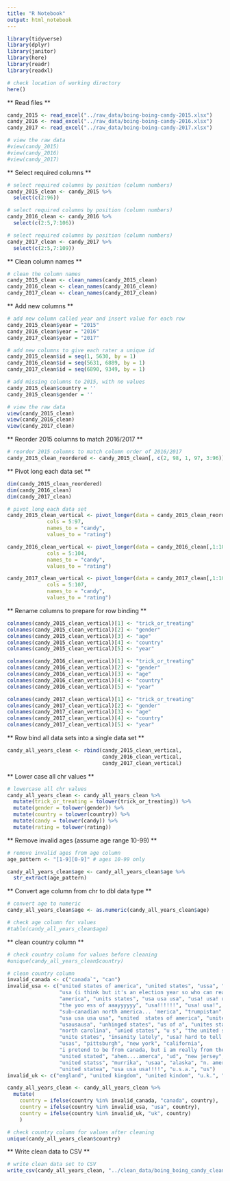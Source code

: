```yaml
---
title: "R Notebook"
output: html_notebook
---
```


```r
library(tidyverse)
library(dplyr)
library(janitor)
library(here)
library(readr)
library(readxl)
```

```r
# check location of working directory
here()
```

** Read files **

```r
candy_2015 <- read_excel("../raw_data/boing-boing-candy-2015.xlsx")
candy_2016 <- read_excel("../raw_data/boing-boing-candy-2016.xlsx")
candy_2017 <- read_excel("../raw_data/boing-boing-candy-2017.xlsx")
```

```r
# view the raw data
#view(candy_2015)
#view(candy_2016)
#view(candy_2017)
```

** Select required columns **

```r
# select required columns by position (column numbers)
candy_2015_clean <- candy_2015 %>%
  select(c(2:96))
```
```r
# select required columns by position (column numbers)
candy_2016_clean <- candy_2016 %>%
  select(c(2:5,7:106))
```
```r
# select required columns by position (column numbers)
candy_2017_clean <- candy_2017 %>%
  select(c(2:5,7:109))
```

** Clean column names **

```r
# clean the column names
candy_2015_clean <- clean_names(candy_2015_clean)
candy_2016_clean <- clean_names(candy_2016_clean)
candy_2017_clean <- clean_names(candy_2017_clean)
```

** Add new columns **

```r
# add new column called year and insert value for each row
candy_2015_clean$year = "2015"
candy_2016_clean$year = "2016"
candy_2017_clean$year = "2017"

# add new columns to give each rater a unique id
candy_2015_clean$id = seq(1, 5630, by = 1)
candy_2016_clean$id = seq(5631, 6889, by = 1)
candy_2017_clean$id = seq(6890, 9349, by = 1)

# add missing columns to 2015, with no values
candy_2015_clean$country = ''
candy_2015_clean$gender = ''
```

```r
# view the raw data
view(candy_2015_clean)
view(candy_2016_clean)
view(candy_2017_clean)
```


** Reorder 2015 columns to match 2016/2017 **

```r
# reorder 2015 columns to match column order of 2016/2017
candy_2015_clean_reordered <- candy_2015_clean[, c(2, 98, 1, 97, 3:96)]
```

** Pivot long each data set **

```r
dim(candy_2015_clean_reordered)
dim(candy_2016_clean)
dim(candy_2017_clean)
```

```r
# pivot_long each data set
candy_2015_clean_vertical <- pivot_longer(data = candy_2015_clean_reordered[,1:98],
             cols = 5:97,
             names_to = "candy",
             values_to = "rating")

candy_2016_clean_vertical <- pivot_longer(data = candy_2016_clean[,1:105],
             cols = 5:104,
             names_to = "candy",
             values_to = "rating")

candy_2017_clean_vertical <- pivot_longer(data = candy_2017_clean[,1:108],
             cols = 5:107,
             names_to = "candy",
             values_to = "rating")
```

** Rename columns to prepare for row binding **

```r
colnames(candy_2015_clean_vertical)[1] <- "trick_or_treating"
colnames(candy_2015_clean_vertical)[2] <- "gender"
colnames(candy_2015_clean_vertical)[3] <- "age"
colnames(candy_2015_clean_vertical)[4] <- "country"
colnames(candy_2015_clean_vertical)[5] <- "year"

colnames(candy_2016_clean_vertical)[1] <- "trick_or_treating"
colnames(candy_2016_clean_vertical)[2] <- "gender"
colnames(candy_2016_clean_vertical)[3] <- "age"
colnames(candy_2016_clean_vertical)[4] <- "country"
colnames(candy_2016_clean_vertical)[5] <- "year"

colnames(candy_2017_clean_vertical)[1] <- "trick_or_treating"
colnames(candy_2017_clean_vertical)[2] <- "gender"
colnames(candy_2017_clean_vertical)[3] <- "age"
colnames(candy_2017_clean_vertical)[4] <- "country"
colnames(candy_2017_clean_vertical)[5] <- "year"
```

** Row bind all data sets into a single data set **

```r
candy_all_years_clean <- rbind(candy_2015_clean_vertical,
                               candy_2016_clean_vertical,
                               candy_2017_clean_vertical)
```

** Lower case all chr values **

```r
# lowercase all chr values
candy_all_years_clean <- candy_all_years_clean %>%
  mutate(trick_or_treating = tolower(trick_or_treating)) %>%
  mutate(gender = tolower(gender)) %>%
  mutate(country = tolower(country)) %>%
  mutate(candy = tolower(candy)) %>%
  mutate(rating = tolower(rating))
```

** Remove invalid ages (assume age range 10-99) **

```r
# remove invalid ages from age column
age_pattern <- "[1-9][0-9]" # ages 10-99 only

candy_all_years_clean$age <- candy_all_years_clean$age %>%
  str_extract(age_pattern)
```

** Convert age column from chr to dbl data type **

```r
# convert age to numeric
candy_all_years_clean$age <- as.numeric(candy_all_years_clean$age)
```

```r
# check age column for values
#table(candy_all_years_clean$age)
```

** clean country column **

```r
# check country column for values before cleaning
#unique(candy_all_years_clean$country)
```

```r
# clean country column
invalid_canada <- c("canada`", "can")
invalid_usa <- c("united states of america", "united states", "ussa", "u.s.a", "murica", "usa!",
                 "usa (i think but it's an election year so who can really tell)", "u.s.",
                 "america", "units states", "usa usa usa", "usa! usa! usa!", "the best one - usa",
                 "the yoo ess of aaayyyyyy", "usa!!!!!!", "usa! usa!", "united sates",
                 "sub-canadian north america... 'merica", "trumpistan", "merica", "united stetes",
                 "usa usa usa usa", "united  states of america", "united state", "united staes",
                 "usausausa", "unhinged states", "us of a", "unites states", "the united states",
                 "north carolina", "unied states", "u s", "the united states of america",
                 "unite states", "insanity lately", "usa? hard to tell anymore..", "'merica",
                 "usas", "pittsburgh", "new york", "california",
                 "i pretend to be from canada, but i am really from the united states.",
                 "united stated", "ahem....amerca", "ud", "new jersey", "united ststes",
                 "united statss", "murrika", "usaa", "alaska", "n. america", "u s a",
                 "united statea", "usa usa usa!!!!", "u.s.a.", "us")
invalid_uk <- c("england", "united kingdom", "united kindom", "u.k.", "scotland", "endland")

candy_all_years_clean <- candy_all_years_clean %>%
  mutate(
    country = ifelse(country %in% invalid_canada, "canada", country),
    country = ifelse(country %in% invalid_usa, "usa", country),
    country = ifelse(country %in% invalid_uk, "uk", country)
    )
```

```r
# check country column for values after cleaning
unique(candy_all_years_clean$country)
```

** Write clean data to CSV **

```r
# write clean data set to CSV
write_csv(candy_all_years_clean, "../clean_data/boing_boing_candy_clean.csv")
```

